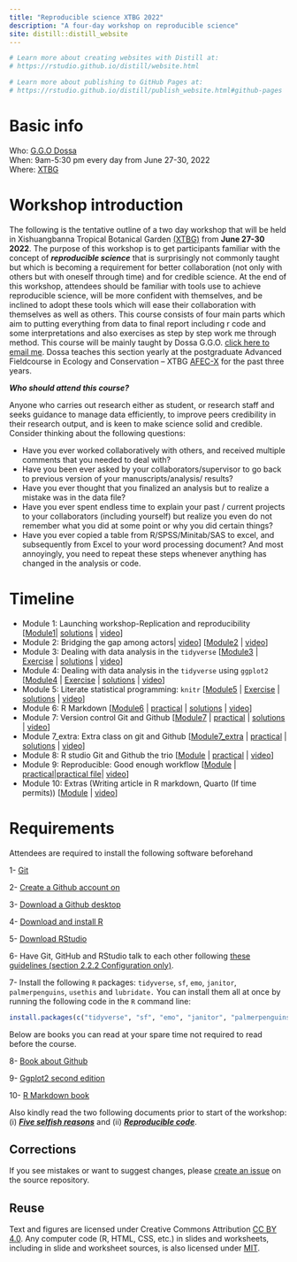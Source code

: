 ```yaml
---
title: "Reproducible science XTBG 2022"
description: "A four-day workshop on reproducible science"
site: distill::distill_website
---
```


```r
# Learn more about creating websites with Distill at:
# https://rstudio.github.io/distill/website.html

# Learn more about publishing to GitHub Pages at:
# https://rstudio.github.io/distill/publish_website.html#github-pages

```

# Basic info

Who: [G.G.O Dossa](https://dossag.github.io/)  
When: 9am-5:30 pm every day from June 27-30, 2022  
Where: [XTBG](http://english.xtbg.cas.cn/)  
<!-- Syllabus: [click here](syllabus.html)   -->
<!-- Upcoming Modules and assignments: [click here](schedule.html)   -->

# Workshop introduction

The following is the tentative outline of a two day workshop that will be held in Xishuangbanna Tropical Botanical Garden [(XTBG)](http://english.xtbg.cas.cn/) from **June 27-30 2022**. The purpose of this workshop is to get participants familiar with the concept of ***reproducible science*** that is surprisingly not commonly taught but which is becoming a requirement for better collaboration (not only with others but with oneself through time) and for credible science. At the end of this workshop, attendees should be familiar with tools use to achieve reproducible science, will be more confident with themselves, and be inclined to adopt these tools which will ease their collaboration with themselves as well as others. This course consists of four main parts which aim to putting everything from data to final report including r code and some interpretations and also exercises as step by step work me through method. This course will be mainly taught by Dossa G.G.O. [click here to email me](mailto:dossa@xtbg.org.cn). Dossa teaches this section yearly at the postgraduate Advanced Fieldcourse in Ecology and Conservation -- XTBG [AFEC-X](https://www.pfs-tropasia.org/) for the past three years.

***Who should attend this course?***

Anyone who carries out research either as student, or research staff and seeks guidance to manage data efficiently, to improve peers credibility in their research output, and is keen to make science solid and credible. Consider thinking about the following questions:

-   Have you ever worked collaboratively with others, and received multiple comments that you needed to deal with?
-   Have you been ever asked by your collaborators/supervisor to go back to previous version of your manuscripts/analysis/ results?
-   Have you ever thought that you finalized an analysis but to realize a mistake was in the data file?
-   Have you ever spent endless time to explain your past / current projects to your collaborators (including yourself) but realize you even do not remember what you did at some point or why you did certain things?
-   Have you ever copied a table from R/SPSS/Minitab/SAS to excel, and subsequently from Excel to your word processing document? And most annoyingly, you need to repeat these steps whenever anything has changed in the analysis or code.


# Timeline

* Module 1: Launching workshop-Replication and reproducibility [[Module1](slides/Module1_introduction.html)| [solutions]() | [video]()]
* Module 2: Bridging the gap among actors| [video]()] [[Module2](slides/Module2_Bridging_the_gap_among_actors.html) | [video]()]
* Module 3: Dealing with data analysis in the `tidyverse` [[Module3](slides/Module3_Dealing_with_data_analysis.html) | [Exercise](practicals/1_datamanipulation.html) | [solutions](practicals/1_datamanipulation_solution.html) | [video]()]
* Module 4: Dealing with data analysis in the `tidyverse` using `ggplot2` [[Module4](slides/Module4_Data_visualization_ggplot2.html) | [Exercise](practicals/2_datavisualisation.html) | [solutions](practicals/2_datavisualisation_solution.html) | [video]()]
* Module 5: Literate statistical programming: `knitr` [[Module5](slides/Module5_Literate_statistical_programming_knitr.html) | [Exercise]() | [solutions]() | [video]()]
* Module 6: R Markdown [[Module6](slides/Module6_markdown.html) | [practical](practicals/3_rmarkdown.html) | [solutions](practicals/3_rmarkdownsolution.html) | [video]()]
* Module 7: Version control Git and Github [[Module7]() | [practical]() | [solutions]() | [video]()]
* Module 7_extra: Extra class on git and Github [[Module7_extra]() | [practical](slides/Module7_extra.pdf) | [solutions]() | [video]()]
* Module 8: R studio Git and Github the trio [[Module](slides/Module-8-R-Git-and-Github-the-trio.html) | [practical]() | [video]()]
* Module 9: Reproducible: Good enough workflow [[Module](slides/Module-9-Workflow-for-reproducible-work.html) | [practical](practicals/Good_enough_workflow_Exercise.pdf)|[practical file](practicals/bbmroData.csv)| [video]()]
* Module 10: Extras (Writing article in R markdown, Quarto (If time permits)) [[Module]() | [video]()]

# Requirements

Attendees are required to install the following software beforehand

1-	[Git](https://git-scm.com/downloads)

2-	[Create a Github account on](https://github.com/)

3-	[Download a Github desktop](https://desktop.github.com/)

4-	[Download and install R](https://cran.r-project.org/)

5-	[Download RStudio](https://www.rstudio.com/products/rstudio/download/)

6- Have Git, GitHub and RStudio talk to each other following [these guidelines (section 2.2.2 Configuration only)](https://inbo.github.io/git-course/course_rstudio.html#222_configuration).

7- Install the following `R` packages: `tidyverse`, `sf`, `emo`, `janitor`, `palmerpenguins`, `usethis` and `lubridate.` You can install them all at once by running the following code in the `R` command line:

```r
install.packages(c("tidyverse", "sf", "emo", "janitor", "palmerpenguins", "usethis", "lubridate"))
```

Below are books you can read at your spare time not required to read before the course.


8-	[Book about  Github](https://orchid00.github.io/actions_sandbox/)

9-	[Ggplot2 second edition](https://r-graphics.org/)

10-	[R Markdown book](https://bookdown.org/yihui/rmarkdown-cookbook/)

Also kindly read the two following documents prior to start of the workshop: (i) [***Five selfish reasons***](https://genomebiology.biomedcentral.com/articles/10.1186/s13059-015-0850-7) and (ii) [***Reproducible code***](https://www.britishecologicalsociety.org/wp-content/uploads/2019/06/BES-Guide-Reproducible-Code-2019.pdf).




## Corrections {.appendix}

If you see mistakes or want to suggest changes, please [create an issue](https://dossag.github.io/reproducible-science-XTBG-2022/) on the source repository.

## Reuse {.appendix}

Text and figures are licensed under Creative Commons Attribution [CC BY 4.0](https://creativecommons.org/licenses/by/4.0/). Any computer code (R, HTML, CSS, etc.) in slides and worksheets, including in slide and worksheet sources, is also licensed under [MIT](https://dossag.github.io/reproducible-science-XTBG-2022/blob/master/LICENSE.md). 
